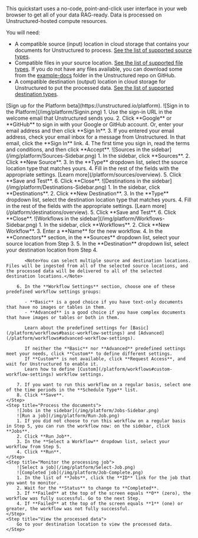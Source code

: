 This quickstart uses a no-code, point-and-click user interface in your web browser to get all of your data RAG-ready. Data is processed on Unstructured-hosted compute resources.

You will need:

- A compatible source (input) location in cloud storage that contains your documents for Unstructured to process. [See the list of supported source types](/platform/connectors#sources).
- Compatible files in your source location. [See the list of supported file types](/platform/supported-file-types). If you do not have any files available, you can download some from the [example-docs](https://github.com/Unstructured-IO/unstructured-ingest/tree/main/example-docs) folder in the Unstructured repo on GitHub.
- A compatible destination (output) location in cloud storage for Unstructured to put the processed data. [See the list of supported destination types](/platform/connectors#destinations).

<Steps>
    <Step title="Sign up">
        [Sign up for the Platform beta](https://unstructured.io/platform).
    </Step>
    <Step title="Sign in">
        ![Sign in to the Platform](/img/platform/Signin.png)
        1. Use the sign-in URL in the welcome email that Unstructured sends you.
        2. Click **Google** or **GitHub** to sign in with your Google or GitHub account. Or, enter your email address and then click **Sign In**.
        3. If you entered your email address, check your email inbox for a message from Unstructured. In that email, click the **Sign In** link.
        4. The first time you sign in, read the terms and conditions, and then click **Accept**.
    </Step>
    <Step title="Set the source (input) location">
        ![Sources in the sidebar](/img/platform/Sources-Sidebar.png)
        1. In the sidebar, click **Sources**.
        2. Click **New Source**.
        3. In the **Type** dropdown list, select the source location type that matches yours.
        4. Fill in the rest of the fields with the appropriate settings. [Learn more](/platform/sources/overview).
        5. Click **Save and Test**.
        6. Click **Close**.
    </Step>
    <Step title="Set the destination (output) location">
        ![Destinations in the sidebar](/img/platform/Destinations-Sidebar.png)
        1. In the sidebar, click **Destinations**.
        2. Click **New Destination**.
        3. In the **Type** dropdown list, select the destination location type that matches yours.
        4. Fill in the rest of the fields with the appropriate settings. [Learn more](/platform/destinations/overview).
        5. Click **Save and Test**.
        6. Click **Close**.
    </Step>
    <Step title="Define the workflow">
        ![Workflows in the sidebar](/img/platform/Workflows-Sidebar.png)
        1. In the sidebar, click **Workflows**.
        2. Click **New Workflow**.
        3. Enter a **Name** for the new workflow.
        4. In the **Connectors** section, in the **Sources** dropdown list, select your source location from Step 3.
        5. In the **Destination** dropdown list, select your destination location from Step 4.

           <Note>You can select multiple source and destination locations. Files will be ingested from all of the selected source locations, and the processed data will be delivered to all of the selected destination locations.</Note>

        6. In the **Workflow Settings** section, choose one of these predefined workflow settings groups:

           - **Basic** is a good choice if you have text-only documents that have no images or tables in them.
           - **Advanced** is a good choice if you have complex documents that have images or tables or both in them.
           
           Learn about the predefined settings for [Basic](/platform/workflows#basic-workflow-settings) and [Advanced](/platform/workflows#advanced-workflow-settings).

           If neither the **Basic** nor **Advanced** predefined settings meet your needs, click **Custom** to define different settings. 
           If **Custom** is not available, click **Request Access**, and wait for Unstructured to enable it. 
           Learn how to define [Custom](/platform/workflows#custom-workflow-settings) workflow settings.

        7. If you want to run this workflow on a regular basis, select one of the time periods in the **Schedule Type** list. 
        8. Click **Save**.
    </Step>
    <Step title="Process the documents">
        ![Jobs in the sidebar](/img/platform/Jobs-Sidebar.png)
        ![Run a job](/img/platform/Run-Job.png)
        1. If you did not choose to run this workflow on a regular basis in Step 5, you can run the workflow now: on the sidebar, click **Jobs**.
        2. Click **Run Job**.
        3. In the **Select a Workflow** dropdown list, select your workflow from Step 5.
        4. Click **Run**. 
    </Step>
    <Step title="Monitor the processing job">
        ![Select a job](/img/platform/Select-Job.png)
        ![Completed job](/img/platform/Job-Complete.png)
        1. In the list of **Jobs**, click the **ID** link for the job that you want to monitor.
        2. Wait for the **Status** to change to **Completed**.
        3. If **Failed** at the top of the screen equals **0** (zero), the workflow was fully successful. Go to the next Step.
        4. If **Failed** at the top of the screen equals **1** (one) or greater, the workflow was not fully successful.
    </Step>
    <Step title="View the processed data">
        Go to your destination location to view the processed data.
    </Step>
</Steps>